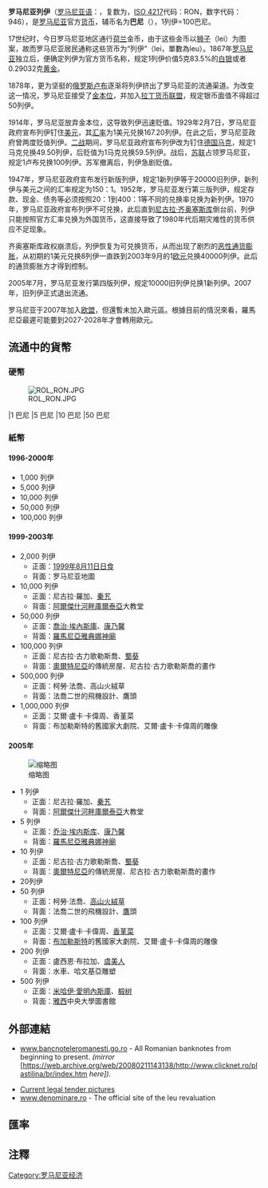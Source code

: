 {{Infobox Currency
| currency_name_in_local = {{lang|ro|Leu românesc}} <small>{{ro icon}}</small>
| image_1 = ROL 1000000 2003 obverse.jpg
| image_title_1 = 1,000,000列伊（1999年 - 2003年通用）<br>已轉換至當今100列伊
| image_2 =
| image_title_2 = one ban
| image_width_2 = 107
| image_background_2 = #000000
| iso_code = RON
| using_countries = {{ROM}}
| inflation_rate = 3.8%
| inflation_source_date = [http://www.insse.ro/cms/files/arhiva_buletine2007/bsp_6.pdf Consumer Price Index for June 2007],<br /> National Institute of Statistics
| subunit_ratio_1 = 1/100
| subunit_name_1 = [[ban|ban]]
| symbol = L
| symbol_subunit_1 = b
| nickname = 
| nickname_subunit_1 = 
| plural = lei
| plural_subunit_1 = bani
| frequently_used_coins = 5, 10, 50 bani
| rarely_used_coins = 1 ban
| frequently_used_banknotes = 1 leu, 5, 10, 50, 100 lei
| rarely_used_banknotes = 200, 500 lei
| banknote_article = Banknotes of the Romanian leu
| issuing_authority = [[National_Bank_of_Romania|National Bank of Romania]]
| issuing_authority_website = www.bnr.ro
| printer = [[National_Bank_of_Romania|National Bank of Romania]]
| printer_website = www.bnr.ro
| mint= [[Monetăria_Statului|Monetăria Statului]]
| mint_website = www.monetariastatului.ro
}}
'''罗马尼亚列伊'''（[[罗马尼亚语|罗马尼亚语]]：{{lang|ro|Leu românesc}}，复数为{{lang|ro|Lei românesc}}，[[ISO_4217|ISO 4217]]代码：RON，数字代码：946），是[[罗马尼亚|罗马尼亚]]官方[[货币|货币]]，辅币名为'''巴尼'''（{{lang|ro|bani}}），1列伊=100巴尼。

17世纪时，今日罗马尼亚地区通行[[荷兰|荷兰]]金币，由于这些金币以[[狮子|狮子]]（lei）为图案，故而罗马尼亚居民通称这些货币为“列伊”（lei，單數為leu）。1867年[[罗马尼亚|罗马尼亚]]独立后，便确定列伊为官方货币名称，规定1列伊价值5克83.5%的[[银|白银]]或者0.29032克[[黄金|黄金]]。

1878年，更为坚挺的[[俄罗斯卢布|俄罗斯卢布]]逐渐将列伊挤出了罗马尼亚的流通渠道。为改变这一情况，罗马尼亚接受了[[金本位|金本位]]，并加入[[拉丁货币联盟|拉丁货币联盟]]，规定银币面值不得超过50列伊。

1914年，罗马尼亚放弃金本位，这导致列伊迅速贬值。1929年2月7日，罗马尼亚政府宣布列伊钉住[[美元|美元]]，其[[汇率|汇率]]为1美元兑换167.20列伊。在此之后，罗马尼亚政府曾两度贬值列伊。[[二战|二战]]期间，罗马尼亚政府宣布列伊改为钉住[[德国马克|德国马克]]，规定1马克兑换49.50列伊，后贬值为1马克兑换59.5列伊。战后，[[苏联|苏联]]占领罗马尼亚，规定1卢布兑换100列伊。苏军撤离后，列伊急剧贬值。

1947年，罗马尼亚政府宣布发行新版列伊，规定1新列伊等于20000旧列伊，新列伊与美元之间的汇率规定为150：1。1952年，罗马尼亚发行第三版列伊，规定存款、现金、债务等必须按照20：1到400：1等不同的兑换率兑换为新列伊。1970年，罗马尼亚政府宣布列伊不可兑换，此后直到[[尼古拉·齐奥塞斯库|尼古拉·齐奥塞斯库]]倒台前，列伊只能按照官方汇率兑换为外国货币，这直接导致了1980年代后期灾难性的货币供应不足现象。

齐奥塞斯库政权崩溃后，列伊恢复为可兑换货币，从而出现了剧烈的[[恶性通货膨胀|恶性通货膨胀]]，从初期的1美元兑换8列伊一直跌到2003年9月的1[[欧元|欧元]]兑换40000列伊。此后的通货膨胀方才得到控制。

2005年7月，罗马尼亚发行第四版列伊，规定10000旧列伊兑换1新列伊。2007年，旧列伊正式退出流通。

罗马尼亚于2007年加入[[欧盟|欧盟]]，但還暫未加入歐元區。根據目前的情況來看，羅馬尼亞最遲可能要到2027-2028年才會轉用歐元。

==流通中的貨幣==
===硬幣===
[[File:ROL_RON.JPG|thumb]]
<gallery>
|1 巴尼
|5 巴尼
|10 巴尼
|50 巴尼
</gallery>
===紙幣===
====1996-2000年====
*1,000 列伊
*5,000 列伊
*10,000 列伊
*50,000 列伊
*100,000 列伊

====1999-2003年====
*2,000 列伊
**正面：[[1999年8月11日日食|1999年8月11日日食]]
**背面：罗马尼亚地圖
*10,000 列伊
**正面：尼古拉·羅加、[[秦艽|秦艽]]
**背面：[[阿爾傑什河畔庫爾泰亞|阿爾傑什河畔庫爾泰亞]]大教堂
*50,000 列伊
**正面：[[喬治·埃內斯庫|喬治·埃內斯庫]]、[[康乃馨|康乃馨]]
**背面：[[羅馬尼亞雅典娜神廟|羅馬尼亞雅典娜神廟]]
*100,000 列伊
**正面：尼古拉·古力歌勒斯喬、[[蜀葵|蜀葵]]
**背面：[[奧爾特尼亞|奧爾特尼亞]]的傳統房屋、尼古拉·古力歌勒斯喬的畫作
*500,000 列伊
**正面：柯勞·法喬、高山火絨草
**背面：法喬二世的飛機設計、鷹頭
*1,000,000 列伊
**正面：艾爾·盧卡·卡偉周、香堇菜
**背面：布加勒斯特的舊國家大劇院、艾爾·盧卡·卡偉周的雕像

====2005年====
[[File:Romanian_leu_banknote_set_2005.jpg|缩略图]]
*1 列伊
**正面：尼古拉·羅加、[[秦艽|秦艽]]
**背面：[[阿爾傑什河畔庫爾泰亞|阿爾傑什河畔庫爾泰亞]]大教堂
*5 列伊
**正面：[[乔治·埃内斯库|乔治·埃内斯库]]、[[康乃馨|康乃馨]]
**背面：[[羅馬尼亞雅典娜神廟|羅馬尼亞雅典娜神廟]]
*10 列伊
**正面：尼古拉·古力歌勒斯喬、[[蜀葵|蜀葵]]
**背面：[[奧爾特尼亞|奧爾特尼亞]]的傳統房屋、尼古拉·古力歌勒斯喬的畫作
*20列伊
*50 列伊
**正面：柯勞·法喬、[[高山火絨草|高山火絨草]]
**背面：法喬二世的飛機設計、[[鷹|鷹]]頭
*100 列伊
**正面：艾爾·盧卡·卡偉周、[[香堇菜|香堇菜]]
**背面：[[布加勒斯特|布加勒斯特]]的舊國家大劇院、艾爾·盧卡·卡偉周的雕像
*200 列伊
**正面：盧西恩·布拉加、[[虞美人_(花卉)|虞美人]]
**背面：水車、哈文基亞雕塑
*500 列伊
**正面：[[米哈伊·愛明內斯庫|米哈伊·愛明內斯庫]]、[[椴树|椴树]]
**背面：[[雅西|雅西]]中央大學圖書館

== 外部連結 ==
{{wikinews|Romania redenominates its currency}}
* [https://web.archive.org/web/20080110191601/http://www.bancnoteleromanesti.go.ro/ www.bancnoteleromanesti.go.ro] - All Romanian banknotes from beginning to present. ''(mirror '' [https://web.archive.org/web/20080211143138/http://www.clicknet.ro/plastilina/br/index.htm ''here]).''
{{Standard numismatics external links
| world_coin_gallery_1_url  = Romania
| world_coin_gallery_1_name = Romania
| banknote_world_1_url      = romania
| banknote_world_1_name     = Romania
| dollarization_1_url       = 
| dollarization_1_name      = 
| gfd_1_url                 = Romania
| gfd_1_name                = Romania
| gfd_data_1_url            = 6147
| gfd_data_1_name           = Romania New Leu
| show_gfd_excel            = Y
}}
* [http://www.bnro.ro/En/Ins/ Current legal tender pictures] {{Wayback|url=http://www.bnro.ro/En/Ins/ |date=20090301014152 }}
* [https://web.archive.org/web/20080118120002/http://www.denominare.ro/common/htmls/en.htm www.denominare.ro] - The official site of the leu revaluation
== 匯率 ==
{{Exchange Rate|RON}}
== 注釋 ==
{{reflist}}

{{Currencies of Europe}}
{{罗马尼亚主题}}

{{Authority control}}
[[Category:罗马尼亚经济|Category:罗马尼亚经济]]